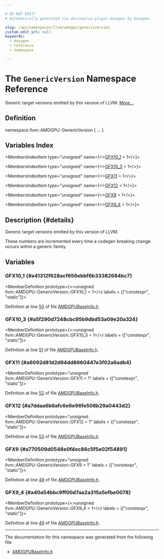 ```yaml
---

# DO NOT EDIT!
# Automatically generated via docusaurus-plugin-doxygen by Doxygen.

slug: /api/namespaces/llvm/amdgpu/genericversion
custom_edit_url: null
keywords:
  - doxygen
  - reference
  - namespace

---
```





# The `GenericVersion` Namespace Reference

<DoxygenPage pluginConfig={pluginConfig}>

Generic target versions emitted by this version of LLVM. <a href="#details">More...</a>

## Definition

<CodeBlock>namespace llvm::AMDGPU::GenericVersion &#123; ... &#125;</CodeBlock>

## Variables Index

<MembersIndex>

<MembersIndexItem
  type="unsigned"
  name={<><a href="#a41312f628acf656ebbf6b33382684bc7">GFX10&#95;1</a> = 1</>}>
</MembersIndexItem>

<MembersIndexItem
  type="unsigned"
  name={<><a href="#a5f290d7248cbc95b9dbd53a09e20a324">GFX10&#95;3</a> = 1</>}>
</MembersIndexItem>

<MembersIndexItem
  type="unsigned"
  name={<><a href="#a6092d81d2d94dd8660447e3f02a6adb4">GFX11</a> = 1</>}>
</MembersIndexItem>

<MembersIndexItem
  type="unsigned"
  name={<><a href="#a7ddaa6b6afc6e6e96fe508b29a0443d2">GFX12</a> = 1</>}>
</MembersIndexItem>

<MembersIndexItem
  type="unsigned"
  name={<><a href="#a770509d0548e0f4ec86c5f5e02f54891">GFX9</a> = 1</>}>
</MembersIndexItem>

<MembersIndexItem
  type="unsigned"
  name={<><a href="#a40a54bbc9ff00d7aa2a315a5efbe0078">GFX9&#95;4</a> = 1</>}>
</MembersIndexItem>

</MembersIndex>

## Description {#details}

Generic target versions emitted by this version of LLVM.

These numbers are incremented every time a codegen breaking change occurs within a generic family.

<SectionDefinition>

## Variables

### GFX10&#95;1 {#a41312f628acf656ebbf6b33382684bc7}

<MemberDefinition
  prototype={<>unsigned llvm::AMDGPU::GenericVersion::GFX10&#95;1 = 1</>}
  labels = {["constexpr", "static"]}>

Definition at line <a href="/docs/api/files/lib/lib/target/lib/target/amdgpu/lib/target/amdgpu/utils/amdgpubaseinfo-h/#l00050">50</a> of file <a href="/docs/api/files/lib/lib/target/lib/target/amdgpu/lib/target/amdgpu/utils/amdgpubaseinfo-h">AMDGPUBaseInfo.h</a>.
</MemberDefinition>

### GFX10&#95;3 {#a5f290d7248cbc95b9dbd53a09e20a324}

<MemberDefinition
  prototype={<>unsigned llvm::AMDGPU::GenericVersion::GFX10&#95;3 = 1</>}
  labels = {["constexpr", "static"]}>

Definition at line <a href="/docs/api/files/lib/lib/target/lib/target/amdgpu/lib/target/amdgpu/utils/amdgpubaseinfo-h/#l00051">51</a> of file <a href="/docs/api/files/lib/lib/target/lib/target/amdgpu/lib/target/amdgpu/utils/amdgpubaseinfo-h">AMDGPUBaseInfo.h</a>.
</MemberDefinition>

### GFX11 {#a6092d81d2d94dd8660447e3f02a6adb4}

<MemberDefinition
  prototype="unsigned llvm::AMDGPU::GenericVersion::GFX11 = 1"
  labels = {["constexpr", "static"]}>

Definition at line <a href="/docs/api/files/lib/lib/target/lib/target/amdgpu/lib/target/amdgpu/utils/amdgpubaseinfo-h/#l00052">52</a> of file <a href="/docs/api/files/lib/lib/target/lib/target/amdgpu/lib/target/amdgpu/utils/amdgpubaseinfo-h">AMDGPUBaseInfo.h</a>.
</MemberDefinition>

### GFX12 {#a7ddaa6b6afc6e6e96fe508b29a0443d2}

<MemberDefinition
  prototype="unsigned llvm::AMDGPU::GenericVersion::GFX12 = 1"
  labels = {["constexpr", "static"]}>

Definition at line <a href="/docs/api/files/lib/lib/target/lib/target/amdgpu/lib/target/amdgpu/utils/amdgpubaseinfo-h/#l00053">53</a> of file <a href="/docs/api/files/lib/lib/target/lib/target/amdgpu/lib/target/amdgpu/utils/amdgpubaseinfo-h">AMDGPUBaseInfo.h</a>.
</MemberDefinition>

### GFX9 {#a770509d0548e0f4ec86c5f5e02f54891}

<MemberDefinition
  prototype="unsigned llvm::AMDGPU::GenericVersion::GFX9 = 1"
  labels = {["constexpr", "static"]}>

Definition at line <a href="/docs/api/files/lib/lib/target/lib/target/amdgpu/lib/target/amdgpu/utils/amdgpubaseinfo-h/#l00048">48</a> of file <a href="/docs/api/files/lib/lib/target/lib/target/amdgpu/lib/target/amdgpu/utils/amdgpubaseinfo-h">AMDGPUBaseInfo.h</a>.
</MemberDefinition>

### GFX9&#95;4 {#a40a54bbc9ff00d7aa2a315a5efbe0078}

<MemberDefinition
  prototype={<>unsigned llvm::AMDGPU::GenericVersion::GFX9&#95;4 = 1</>}
  labels = {["constexpr", "static"]}>

Definition at line <a href="/docs/api/files/lib/lib/target/lib/target/amdgpu/lib/target/amdgpu/utils/amdgpubaseinfo-h/#l00049">49</a> of file <a href="/docs/api/files/lib/lib/target/lib/target/amdgpu/lib/target/amdgpu/utils/amdgpubaseinfo-h">AMDGPUBaseInfo.h</a>.
</MemberDefinition>

</SectionDefinition>

<hr/>

The documentation for this namespace was generated from the following file:

<ul>
<li><a href="/docs/api/files/lib/lib/target/lib/target/amdgpu/lib/target/amdgpu/utils/amdgpubaseinfo-h">AMDGPUBaseInfo.h</a></li>
</ul>

</DoxygenPage>
